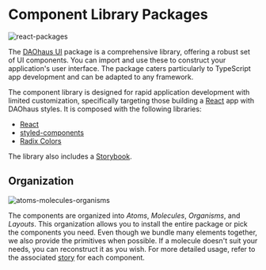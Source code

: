 # Component Library Packages

![react-packages](https://github.com/HausDAO/monorepo/assets/522182/87703936-2034-4bee-8084-a15030b2085c)

The [DAOhaus UI](https://www.npmjs.com/package/@daohaus/ui) package is a comprehensive library, offering a robust set of UI components. You can import and use these to construct your application's user interface. The package caters particularly to TypeScript app development and can be adapted to any framework.

The component library is designed for rapid application development with limited customization, specifically targeting those building a [React](https://reactjs.org/) app with DAOhaus styles. It is composed with the following libraries:

- [React](https://reactjs.org/)
- [styled-components](https://styled-components.com/)
- [Radix Colors](https://www.radix-ui.com/colors)

The library also includes a [Storybook](https://storybook.daohaus.fun/).

## Organization

![atoms-molecules-organisms](https://github.com/HausDAO/monorepo/assets/522182/0e7db751-c751-431d-b7b0-53f5193d4e35)

The components are organized into _Atoms_, _Molecules_, _Organisms_, and _Layouts_. This organization allows you to install the entire package or pick the components you need. Even though we bundle many elements together, we also provide the primitives when possible. If a molecule doesn't suit your needs, you can reconstruct it as you wish. For more detailed usage, refer to the associated [story](https://storybook.daohaus.fun/) for each component.
